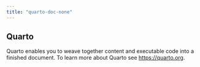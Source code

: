 ```yaml
---
title: "quarto-doc-none"
---
```


## Quarto

Quarto enables you to weave together content and executable code into a finished document. To learn more about Quarto see <https://quarto.org>.
